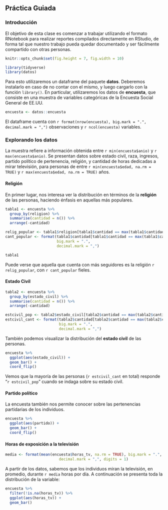 ## Práctica Guiada

### Introducción

El objetivo de esta clase es comenzar a trabajar utilizando el formato RNotebook para realizar reportes compilados directamente en RStudio, de forma tal que nuestro trabajo pueda quedar documentado y ser fácilmente compartido con otras personas.       

```r
knitr::opts_chunk$set(fig.height = 7, fig.width = 10)
```

```r
library(tidyverse)
library(datos)
```

Para esto utilizaremos un dataframe del paquete __datos__. Deberemos instalarlo en caso de no contar con el mismo, y luego cargarlo con la función `library()`. En particular, utilizaremos los datos de __encuesta__, que consiste en una muestra de variables categóricas de la Encuesta Social General de EE.UU. 

```r
encuesta <- datos::encuesta
```

El dataframe cuenta con `r format(nrow(encuesta), big.mark = ".", decimal.mark = ",")` observaciones y `r ncol(encuesta)` variables.

### Explorando los datos

La muestra refiere a información obtenida entre `r min(encuesta$anio)` y `r max(encuesta$anio)`. Se presentan datos sobre estado civil, raza, ingresos, partido político de pertenencia, religión, y cantidad de horas dedicadas a mirar televisión, para personas de entre `r min(encuesta$edad, na.rm = TRUE)` y `r max(encuesta$edad, na.rm = TRUE)` años.     

#### Religión

En primer lugar, nos interesa ver la distribución en términos de la __religión__ de las personas, haciendo énfasis en aquellas más populares.

```r
tabla1 <- encuesta %>% 
  group_by(religion) %>% 
  summarise(cantidad = n()) %>% 
  arrange(-cantidad)

relig_popular <- tabla1$religion[tabla1$cantidad == max(tabla1$cantidad)]
cant_popular <- format(tabla1$cantidad[tabla1$cantidad == max(tabla1$cantidad)], 
                       big.mark = ".", 
                       decimal.mark = ",")

tabla1
```

Puede verse que aquella que cuenta con más seguidores es la religión `r relig_popular`, con `r cant_popular` fieles.

#### Estado Civil

```r
tabla2 <- encuesta %>% 
  group_by(estado_civil) %>% 
  summarise(cantidad = n()) %>% 
  arrange(-cantidad)

estcivil_pop <- tabla2$estado_civil[tabla2$cantidad == max(tabla2$cantidad)]
estcivil_cant <- format(tabla2$cantidad[tabla2$cantidad == max(tabla2$cantidad)], 
                        big.mark = ".", 
                        decimal.mark = ",")
```

También podemos visualizar la distribución del __estado civil__ de las personas.  

```r
encuesta %>% 
  ggplot(aes(estado_civil)) +
  geom_bar() +
  coord_flip()
```

Vemos que la mayoría de las personas (`r estcivil_cant` en total) responde "`r estcivil_pop`" cuando se indaga sobre su estado civil.

#### Partido político

La encuesta también nos permite conocer sobre las pertenencias partidarias de los individuos. 

```r
encuesta %>% 
  ggplot(aes(partido)) +
  geom_bar() +
  coord_flip()
```

#### Horas de exposición a la televisión

```r
media <- format(mean(encuesta$horas_tv, na.rm = TRUE), big.mark = ".", 
                        decimal.mark = ",", digits = 1)
```

A partir de los datos, sabemos que los individuos miran la televisión, en promedio, durante `r media` horas por día. A continuación se presenta toda la distribución de la variable:

```r
encuesta %>% 
  filter(!is.na(horas_tv)) %>% 
  ggplot(aes(horas_tv)) +
  geom_bar()
```
